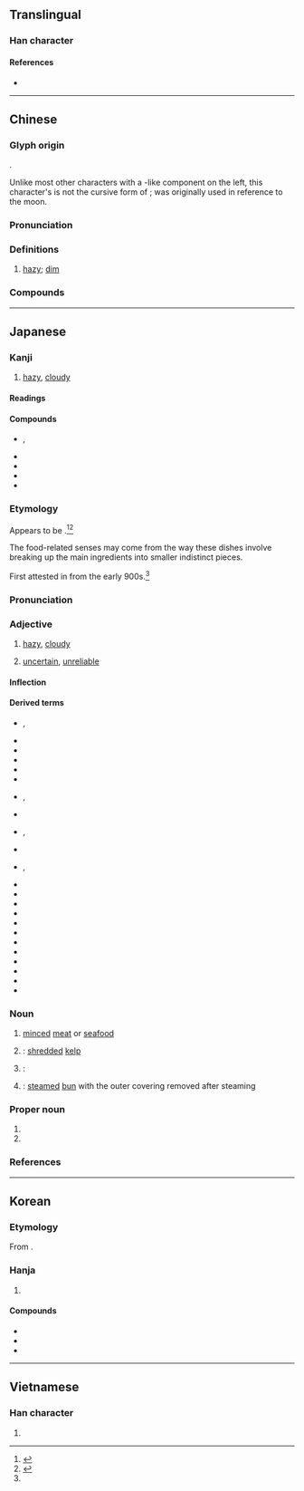 {{also|胧}}
{{character info}}
==Translingual==

===Han character===
{{Han char|rn=74|rad=月|as=16|sn=20|four=71211|canj=BYBP|ids=⿰月龍}}

====References====
* {{Han ref|kx=0507.040|dkj=12179|dj=0888.090|hdz=32124.130|uh=6727|ud=26407|bh=C467|bd=50279}}

----

==Chinese==
{{zh-forms|s=胧}}

===Glyph origin===
{{Han etym}}
{{Han compound|ls=psc|月|c1=s|t1=moon|龍|c2=p}}.

Unlike most other characters with a {{m|zh|月}}-like component on the left, this character's {{m|zh|月}} is not the cursive form of {{m|zh|肉}}; {{m|zh|朦朧}} was originally used in reference to the moon.

===Pronunciation===
{{zh-pron
|m=lóng
|c=lung4
|mn=ml:lông
|w=3lon
|mc=y
|oc=y
|ma=
|cat=n,a
}}

===Definitions===
{{zh-hanzi}}

# {{lb|zh|of moonlight}} [[hazy]]; [[dim]]
#: {{zh-x|朦朧|hazy}}

===Compounds===
{{zh-der|朧月|朦朧恍惚|朦朧|朣朧|朧光|朧明|朦朧朦朧|朧朧|朦朧保舉|朧朣}}

----

==Japanese==

===Kanji===
{{ja-kanji|grade=|rs=月16}}

# [[hazy]], [[cloudy]]

====Readings====
{{ja-readings
|goon=る
|kanon=ろう
|kun=おぼろ-
}}

====Compounds====
{{der-top|Compounds}}
* {{ja-r|朧朧|ろうろう|rom=-}}, {{ja-r|朧々|ろうろう}}
* {{ja-r|朧銀|ろうぎん}}
* {{ja-r|朧月|ろうげつ}}
* {{ja-r|朧夜|ろうや}}
* {{ja-r|朦朧|もうろう}}
{{der-bottom}}

===Etymology===
{{ja-kanjitab|おぼろ|yomi=k}}

Appears to be {{suffix|ja|sort=おぼろ|凡|tr1=obo|t1=[[dim]], [[faint]]; [[hazy]], [[indistinct]]|ろ|tr2=ro|pos2=suffix apparently indicating general location or time, as in {{m|ja|所|tr=tokoro||place}}, {{m|ja|頃|tr=koro||around (a specific time)}}; compare {{ja-r|ら}}}}.<ref name="KDJ">{{R:Kokugo Dai Jiten}}</ref><ref name="DJS">{{R:Daijisen}}</ref>

The food-related senses may come from the way these dishes involve breaking up the main ingredients into smaller indistinct pieces.

First attested in ''{{w|The Tale of Ise}}'' from the early 900s.<ref name="KDJ"/>

===Pronunciation===
{{ja-pron|おぼろ|acc=0|acc_ref=DJR,NHK,SMK5}}

===Adjective===
{{ja-adj|infl=na|おぼろ}}

# {{defdate|from early 900s}} [[hazy]], [[cloudy]]
# [[uncertain]], [[unreliable]]

====Inflection====
{{ja-na|おぼろ}}

====Derived terms====
{{der-top}}
* {{ja-r|朧%朧|おぼろ%-おぼろ|rom=-}}, {{ja-r|朧%々|おぼろ%-おぼろ}}
* {{ja-r|朧%影|おぼろ%かげ}}
* {{ja-r|朧絣|おぼろがすり}}
* {{ja-r|朧%銀|おぼろ%ぎん}}
* {{ja-r|朧%雲|おぼろ%ぐも}}
* {{ja-r|朧%九曜|おぼろ%-くよう}}
* {{ja-r|朧げ|おぼろげ|rom=-}}, {{ja-r|朧%気|おぼろ%げ}}
* {{ja-r|朧%昆布|おぼろ%-こんぶ}}
* {{ja-r|朧%染|おぼろ%ぞめ|rom=-}}, {{ja-r|朧%染め|おぼろ%ぞめ}}
* {{ja-r|朧%月|おぼろ%づき}}
* {{ja-r|朧%月%夜|おぼろ%づき%よ}}, {{ja-r|朧%月%夜|おぼろ%づく%よ}}
* {{ja-r|朧%蔦|おぼろ%づた}}
* {{ja-r|朧%豆腐|おぼろ%-どうふ}}
* {{ja-r|朧の清水|^おぼろ の ^しみず}}
* {{ja-r|朧%花色|おぼろ%-はないろ}}
* {{ja-r|朧%富士|おぼろ%ふじ}}
* {{ja-r|朧%船|おぼろ%ぶね}}
* {{ja-r|朧%饅頭|おぼろ%-まんじゅう}}
* {{ja-r|朧%木綿|おぼろ%-もめん}}
* {{ja-r|朧%闇|おぼろ%やみ}}
* {{ja-r|朧%夜|おぼろ%よ}}
* {{ja-r|朧%輪|おぼろ%わ}}
* {{ja-r|月も朧に白魚の篝もかすむ春の空|つき も おぼろ に しらうお の かがり も かすむ はる の そら}}
{{der-bottom}}

===Noun===
{{ja-noun|おぼろ}}

# [[mince]]d [[meat]] or [[seafood]]
# {{defdate|probably from 1600s}} {{short for|ja|朧昆布|tr=oboro-konbu|nodot=1|sort=おほろ}}: [[shred]]ded [[kelp]]
# {{defdate|probably from 1600s}} {{short for|ja|朧豆腐|tr=oboro-dōfu|nodot=1}}: {{rfdef|ja|sort=おほろ}}
# {{defdate|probably from 1600s}} {{short for|ja|朧饅頭|tr=oboro-manjū|nodot=1}}: [[steam]]ed [[bun]] with the outer covering removed after steaming

===Proper noun===
{{ja-pos|proper|おぼろ}}

# {{given name|ja|female|A=a|sort=おほろ}}
# {{surname|ja|A=a|nodot=1|sort=おほろ}}

===References===
<references/>

----

==Korean==

===Etymology===
From {{der|ko|ltc|-}} {{ltc-l|朧}}.

===Hanja===
{{ko-hanja-search}}
{{ko-hanja|흐릿하다|흐릿할|롱||농}}

# {{hanja form of|[[롱]]/[[농]]|{{n-g|Used in {{m|ko|몽롱(朦朧)}}}}}}

====Compounds====
{{der-top3|Compounds}}
* {{ko-l|농몽|朧朦}}
* {{ko-l|농월|朧月}}
* {{ko-l|몽롱|朦朧}}
{{der-bottom}}

----

==Vietnamese==

===Han character===
{{vi-readings|reading=lung, lông|rs=月16}}

# {{rfdef|vi|sort=月16}}